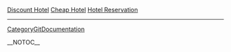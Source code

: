 <a href=" http://www.oradea.edu/hotel/Discount-Hotel.html ">Discount Hotel</a>
<a href=" http://www.oradea.edu/hotel/Cheap-Hotel.html ">Cheap Hotel</a>
<a href=" http://www.oradea.edu/hotel/Hotel-Reservation.html ">Hotel Reservation</a>
----
[[CategoryGitDocumentation]]

__NOTOC__